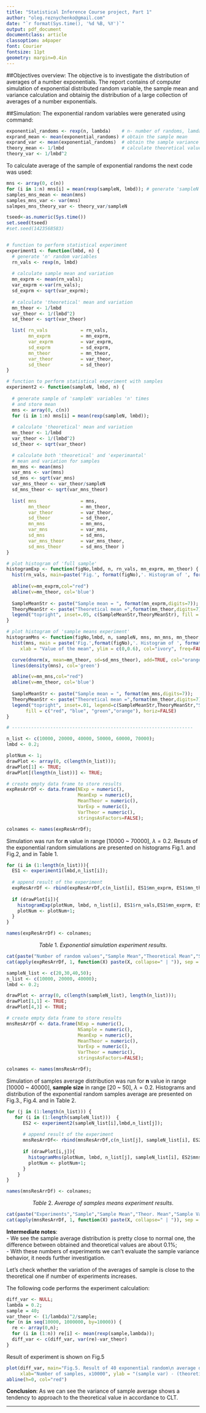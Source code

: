 ```yaml
---
title: "Statistical Inference Course project, Part 1"
author: "oleg.reznychenko@gmail.com"
date: "`r format(Sys.time(), '%d %B, %Y')`"
output: pdf_document
documentclass: article
classoption: a4paper
font: Courier
fontsize: 11pt
geometry: margin=0.4in
---
```


##Objectives overview: 
The objective is to investigate the distribution of averages of a number exponentials. The report contains of computer simulation of exponential distributed random variable, the sample mean and variance calculation and obtainig  the distribution of a large collection of averages of a number exponentials.  

##Simulation:
The exponential random variables were generated using command:
```r
exponential_randoms <- rexp(n, lambda)    # n- number of randoms, lamda-parameter of distibition
exprand_mean <- mean(exponential_randoms) # obtain the sample mean
exprand_var <- mean(exponential_randoms)  # obtain the sample variance
theory_mean <- 1/lmbd                     # calculate theoretical values of mean and variance
theory_var <- 1/lmbd^2
```

To calculate average of the sample of exponential randoms the next code was used:
```r
mns <- array(0, c(n))
for (i in 1:n) mns[i] = mean(rexp(sampleN, lmbd)); # generate 'sampleN' elements n times
samples_mns_mean <- mean(mns)
samples_mns_var <- var(mns)
salmpes_mns_theory_var <- theory_var/sampleN
```

```r
tseed<-as.numeric(Sys.time())
set.seed(tseed)
#set.seed(1423568583)


# function to perform statistical experiment
experiment1 <- function(lmbd, n) {
  # generate 'n' random variables
  rn_vals <- rexp(n, lmbd) 
  
  # calculate sample mean and variation
  mn_exprm <- mean(rn_vals);
  var_exprm <-var(rn_vals);
  sd_exprm <- sqrt(var_exprm);
    
  # calculate 'theoretical' mean and variation 
  mn_theor <- 1/lmbd
  var_theor <- 1/(lmbd^2)
  sd_theor <- sqrt(var_theor)

  list( rn_vals            = rn_vals,  
        mn_exprm           = mn_exprm,
        var_exprm          = var_exprm,
        sd_exprm           = sd_exprm,
        mn_theor           = mn_theor,
        var_theor          = var_theor,
        sd_theor           = sd_theor)
}

# function to perform statistical experiment with samples
experiment2 <- function(sampleN, lmbd, n) {
  
  # generate sample of 'sampleN' variables 'n' times
  # and store mean 
  mns <- array(0, c(n))
  for (i in 1:n) mns[i] = mean(rexp(sampleN, lmbd));   
  
  # calculate 'theoretical' mean and variation 
  mn_theor <- 1/lmbd
  var_theor <- 1/(lmbd^2)
  sd_theor <- sqrt(var_theor)

  # calculate both 'theoretical' and 'experimantal'
  # mean and variation for samples
  mn_mns <- mean(mns)
  var_mns <- var(mns)
  sd_mns <- sqrt(var_mns)
  var_mns_theor <- var_theor/sampleN
  sd_mns_theor <- sqrt(var_mns_theor)
  
  list( mns                = mns,
        mn_theor           = mn_theor,
        var_theor          = var_theor,
        sd_theor           = sd_theor,
        mn_mns             = mn_mns,
        var_mns            = var_mns,
        sd_mns             = sd_mns,
        var_mns_theor      = var_mns_theor,
        sd_mns_theor       = sd_mns_theor )
}

# plot histogram of 'full sample'
histogramExp <- function(figNo,lmbd, n, rn_vals, mn_exprm, mn_theor) {
  hist(rn_vals, main=paste('Fig.', format(figNo),'. Histogram of ', format(n,6),' random exponential'), col="palegreen", xlim=c(0,40), xlab=substitute(paste("Random value, PDF = ", lambda*e^{-lambda*x},", ",lambda, "=",lm), list(lm = lmbd)));
       
  abline(v=mn_exprm,col="red")
  abline(v=mn_theor, col='blue')
  
  SampleMeanStr <- paste("Sample mean = ", format(mn_exprm,digits=7));
  TheoryMeanStr <- paste("Theoretical mean =",format(mn_theor,digits=7));
  legend("topright", inset=.05, c(SampleMeanStr,TheoryMeanStr), fill = c("red", "blue"), horiz=FALSE)
}

# plot histogram of 'sample means experiment'
histogramMns <- function(figNo,lmbd, n, sampleN, mns, mn_mns, mn_theor, sd_mns_theor) {
  hist(mns, main = paste('Fig.',format(figNo),'. Histogram of ', format(sampleN),' random exponential \nmeans for ', format(n,6),' experiments'),
     xlab = "Value of the mean", ylim = c(0,0.6), col="ivory", freq=FALSE, breaks = 16);

  curve(dnorm(x, mean=mn_theor, sd=sd_mns_theor), add=TRUE, col="orange", lwd=2)
  lines(density(mns), col='green')

  abline(v=mn_mns,col="red")
  abline(v=mn_theor, col='blue')
  
  SampleMeanStr <- paste("Sample mean = ", format(mn_mns,digits=7));
  TheoryMeanStr <- paste("Theoretical mean =",format(mn_theor,digits=7));
  legend("topright", inset=.01, legend=c(SampleMeanStr,TheoryMeanStr,"Sample density","Theoretical density"), 
       fill = c("red", "blue", "green","orange"), horiz=FALSE)
}

# ------------------------------------------------------------------

n_list <- c(10000, 20000, 40000, 50000, 60000, 70000);
lmbd <- 0.2;

plotNum <- 1;
drawPlot <- array(0, c(length(n_list)));
drawPlot[1] <- TRUE;
drawPlot[(length(n_list))] <- TRUE;

# create empty data frame to store results
expResArrDf <- data.frame(NExp = numeric(),
                          MeanExp = numeric(), 
                          MeanTheor = numeric(),
                          VarExp = numeric(),
                          VarTheor = numeric(),
                          stringsAsFactors=FALSE);

colnames <- names(expResArrDf);
```

Simulation was run for **n** value in range [10000 ~ 70000], $\lambda=0.2$.
Resuts of the exponential random simulations are presented on histograms Fig.1. and Fig.2, and in Table 1.

```r

for (i in (1:length(n_list))){
  ES1 <- experiment1(lmbd,n_list[i]);
  
  # append result of the experiment
  expResArrDf <- rbind(expResArrDf,c(n_list[i], ES1$mn_exprm, ES1$mn_theor, ES1$var_exprm, ES1$var_theor));
    
  if (drawPlot[i]){
    histogramExp(plotNum, lmbd, n_list[i], ES1$rn_vals,ES1$mn_exprm, ES1$mn_theor )
    plotNum <- plotNum+1;
  }
}

names(expResArrDf) <- colnames;
```

$$Table\ 1.\ Exponential\ simulation\ experiment\ results.$$

```r
cat(paste("Number of random values","Sample Mean","Theoretical Mean","Sample Var","Theoretical Var",sep = ' | '),paste(replicate(5,":---:"), collapse=' | '), sep="\n");
cat(apply(expResArrDf, 1, function(X) paste(X, collapse=" | ")), sep = "\n")
```

```r

sampleN_list <- c(20,30,40,50);
n_list <- c(10000, 20000, 40000);
lmbd <- 0.2;

drawPlot <- array(0, c(length(sampleN_list), length(n_list)));
drawPlot[1,1] <- TRUE;
drawPlot[4,3] <- TRUE;

# create empty data frame to store results
mnsResArrDf <- data.frame(NExp = numeric(),
                          NSample = numeric(),
                          MeanExp = numeric(), 
                          MeanTheor = numeric(),
                          VarExp = numeric(),
                          VarTheor = numeric(),
                          stringsAsFactors=FALSE);

colnames <- names(mnsResArrDf);
```

Simulation of samples average distribution was run for **n** value in range [10000 ~ 40000], **sample size** in range [20 ~ 50], $\lambda=0.2$.
Histograms and distribution of the exponential random samples average are presented on Fig.3., Fig.4. and in Table 2. 

```r
for (j in (1:length(n_list))) {
   for (i in (1:length(sampleN_list)))  {
      ES2 <- experiment2(sampleN_list[i],lmbd,n_list[j]);
      
      # append result of the experiment
      mnsResArrDf<- rbind(mnsResArrDf,c(n_list[j], sampleN_list[i], ES2$mn_mn, ES2$mn_theor, ES2$var_mns, ES2$var_mns_theor));
      
      if (drawPlot[i,j]){
        histogramMns(plotNum, lmbd, n_list[j], sampleN_list[i], ES2$mns,ES2$mn_mns, ES2$mn_theor, ES2$sd_mns_theor )
        plotNum <- plotNum+1;
      }
    }
}

names(mnsResArrDf) <- colnames;

```

\pagebreak

$$Table\ 2.\ Average\ of\ samples\ means\ experiment\ results.$$

```r
cat(paste("Experiments","Sample","Sample Mean","Theor. Mean","Sample Var","Theor. Var",sep = ' | '),paste(replicate(6,":---"), collapse=' | '), sep="\n");
cat(apply(mnsResArrDf, 1, function(X) paste(X, collapse=" | ")), sep = "\n")

```

**Intermediate notes**:    
 - We see the sample average distribution is pretty close to normal one, the difference between obtained and theoretical values are about 0.1%;    
 - With these numbers of experiments we can't evaluate the sample variance behavior, it needs further investigation. 
 
 
Let's check whether the variation of the averages of sample is close to the theoretical one if number of experiments increases. 

The following code performs the experiment calculation:

```r
diff_var <- NULL;
lambda = 0.2;
sample = 40;
var_theor <- (1/lambda)^2/sample;
for (n in seq(10000, 1000000, by=10000)) {
  re <- array(0,n);
  for (i in (1:n)) re[i] <- mean(rexp(sample,lambda));
  diff_var <- c(diff_var, var(re)-var_theor)
}
```

Result of experiment is shown on Fig.5

\pagebreak
```r
plot(diff_var, main="Fig.5. Result of 40 exponential random\n average distribution", col="blue", type = 'b',
     xlab="Number of samples, x10000", ylab = "(sample var) - (theoretical var)")
abline(h=0, col="red")
```

**Conclusion**: As we can see the variance of sample average shows a tendency to approach to the theoretical value in accordance to CLT. 


 -----------------------------------------------------------------------
